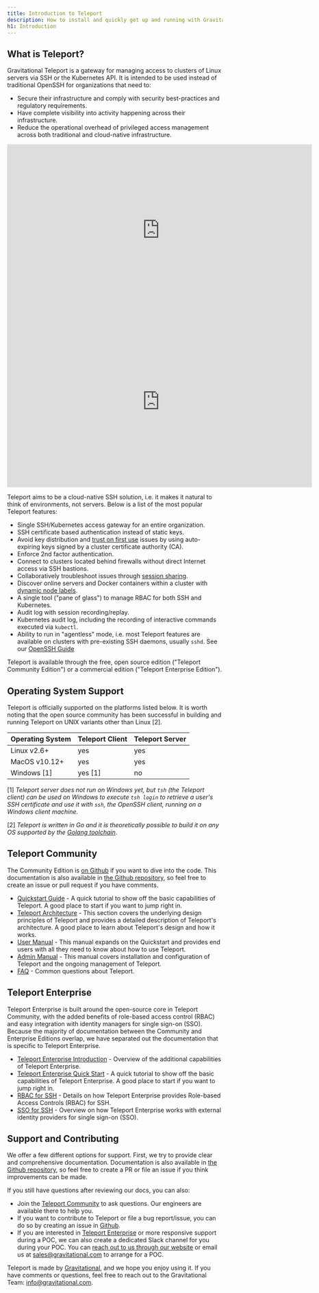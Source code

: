```yaml
---
title: Introduction to Teleport
description: How to install and quickly get up and running with Gravitational Teleport to set up SSH and Kubernetes access to cloud environments.
h1: Introduction
---
```


## What is Teleport?

Gravitational Teleport is a gateway for managing access to clusters of Linux
servers via SSH or the Kubernetes API. It is intended to be used instead of
traditional OpenSSH for organizations that need to:

* Secure their infrastructure and comply with security best-practices and
  regulatory requirements.
* Have complete visibility into activity happening across their infrastructure.
* Reduce the operational overhead of privileged access management across both
  traditional and cloud-native infrastructure.

<Tabs>
<TabItem label="Teleport Demo">
<iframe  width="712" height="400" src="https://www.youtube-nocookie.com/embed/DUlTAlEJr5w?rel=0&modestbranding=1" frameBorder="0" allow="accelerometer; autoplay; encrypted-media; gyroscope; picture-in-picture" allowFullScreen></iframe>
</TabItem>
<TabItem label="Teleport Explainer Video">
<iframe width="712" height="400" src="https://www.youtube.com/embed/GvAD5aNcdBA?rel=0&modestbranding=1&widget_referrer=gravitational.com/teleport/docs" frameBorder="0" allow="accelerometer; autoplay; encrypted-media; gyroscope; picture-in-picture" allowFullScreen></iframe>
</TabItem>
</Tabs>

Teleport aims to be a cloud-native SSH solution, i.e. it makes it natural to think of
environments, not servers. Below is a list of the most popular Teleport features:

* Single SSH/Kubernetes access gateway for an entire organization.
* SSH certificate based authentication instead of static keys.
* Avoid key distribution and [trust on first use](https://en.wikipedia.org/wiki/Trust_on_first_use) issues by using auto-expiring keys signed by a cluster certificate authority (CA).
* Enforce 2nd factor authentication.
* Connect to clusters located behind firewalls without direct Internet access via SSH bastions.
* Collaboratively troubleshoot issues through [session sharing](user-manual.mdx#sharing-sessions).
* Discover online servers and Docker containers within a cluster with [dynamic node labels](admin-guide.mdx#labeling-nodes).
* A single tool ("pane of glass") to manage RBAC for both SSH and Kubernetes.
* Audit log with session recording/replay.
* Kubernetes audit log, including the recording of interactive commands executed via `kubectl`.
* Ability to run in "agentless" mode, i.e. most Teleport features are
  available on clusters with pre-existing SSH daemons, usually `sshd`. See our [OpenSSH Guide](openssh-teleport.mdx)

Teleport is available through the free, open source edition ("Teleport Community Edition")
or a commercial edition ("Teleport Enterprise Edition").

## Operating System Support

Teleport is officially supported on the platforms listed below. It is worth noting
that the open source community has been successful in building and running Teleport on
UNIX variants other than Linux [2].

Operating System      |  Teleport Client   | Teleport Server
----------------------|--------------------|-----------------
Linux v2.6+           |  yes               | yes
MacOS v10.12+         |  yes               | yes
Windows [1]           |  yes [1]           | no

[1] _Teleport server does not run on Windows yet, but `tsh` (the Teleport client)
  can be used on Windows to execute `tsh login` to retrieve a user's SSH
  certificate and use it with `ssh`, the OpenSSH client, running on a Windows
  client machine._

[2] _Teleport is written in Go and it is theoretically possible to build it on
    any OS supported by the [Golang toolchain](https://github.com/golang/go/wiki/MinimumRequirements)_.

## Teleport Community

The Community Edition is [on Github](https://github.com/gravitational/teleport)
if you want to dive into the
code. This documentation is also available in [the Github
repository](https://github.com/gravitational/teleport/tree/master/docs), so feel
free to create an issue or pull request if you have comments.

- [Quickstart Guide](quickstart.mdx) - A quick tutorial to show off the basic
  capabilities of Teleport. A good place to start if you want to jump right in.
- [Teleport Architecture](architecture/overview.mdx) - This section covers the underlying
  design principles of Teleport and provides a detailed description of Teleport's
  architecture. A good place to learn about Teleport's design and how it works.
- [User Manual](user-manual.mdx) - This manual expands on the Quickstart and
  provides end users with all they need to know about how to use Teleport.
- [Admin Manual](admin-guide.mdx) - This manual covers installation and
  configuration of Teleport and the ongoing management of Teleport.
- [FAQ](faq.mdx) - Common questions about Teleport.

## Teleport Enterprise

Teleport Enterprise is built around the open-source core in Teleport Community,
with the added benefits of role-based access control (RBAC) and easy
integration with identity managers for single sign-on (SSO). Because the
majority of documentation between the Community and Enterprise Editions overlap,
we have separated out the documentation that is specific to Teleport Enterprise.

- [Teleport Enterprise Introduction](enterprise/introduction.mdx) - Overview of the additional capabilities of Teleport Enterprise.
- [Teleport Enterprise Quick Start](enterprise/quickstart-enterprise.mdx) - A quick tutorial to show off the basic capabilities of Teleport Enterprise.
A good place to start if you want to jump right in.
- [RBAC for SSH](enterprise/ssh-rbac.mdx) - Details on how Teleport Enterprise provides Role-based Access Controls (RBAC) for SSH.
- [SSO for SSH](enterprise/sso/ssh-sso.mdx) - Overview on how Teleport Enterprise works with external identity providers for single sign-on (SSO).

## Support and Contributing

We offer a few different options for support. First, we try to provide clear and comprehensive documentation. Documentation is also available in [the Github repository](https://github.com/gravitational/teleport/tree/master/docs), so feel free to create a PR or file an issue if you think improvements can be made.

If you still have questions after reviewing our docs, you can also:

* Join the [Teleport Community](https://community.gravitational.com/c/teleport) to ask questions. Our engineers are available there to help you.
* If you want to contribute to Teleport or file a bug report/issue, you can do so by creating an issue in [Github](https://github.com/gravitational/teleport/).
* If you are interested in [Teleport Enterprise](enterprise/introduction.mdx) or more responsive support during a POC, we can also create a dedicated Slack channel for you during your POC. You can [reach out to us through our website](https://gravitational.com/teleport/) or email us at [sales@gravitational.com](mailto:sales@gravitational.com) to arrange for a POC.

Teleport is made by [Gravitational](https://gravitational.com/), and we hope you
enjoy using it. If you have comments or questions, feel free to reach out
to the Gravitational Team:
[info@gravitational.com](mailto:info@gravitational.com).
